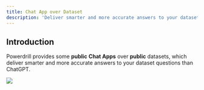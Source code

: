```yaml
---
title: Chat App over Dataset
description: 'Deliver smarter and more accurate answers to your dataset questions than ChatGPT'
---
```


## Introduction

Powerdrill provides some **public** **Chat Apps** over **public** datasets, which deliver smarter and more accurate answers to your dataset questions than ChatGPT.

<Frame>
  <img src="/images/chat_app.drawio.png" style={{ borderRadius: '0.5rem' }} />
</Frame>